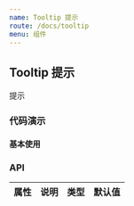 ```yaml
---
name: Tooltip 提示
route: /docs/tooltip
menu: 组件
---
```




## Tooltip 提示

提示

### 代码演示

#### 基本使用

<CodeBox code={BasicDemoCode} title="" desc="">
  <BasicDemo></BasicDemo>
</CodeBox>


### API

| 属性 | 说明 | 类型 | 默认值 |
| ---- | ---- | ---- | ------ |
